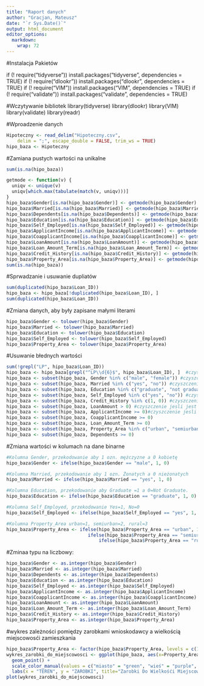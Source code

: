 ```yaml
---
title: "Raport danych"
author: "Gracjan, Mateusz"
date: "`r Sys.Date()`"
output: html_document
editor_options: 
  markdown: 
    wrap: 72
---
```


#Instalacja Pakietów

if (! require("tidyverse")) install.packages("tidyverse", dependencies = TRUE)
if (! require("dlookr")) install.packages("dlookr", dependencies = TRUE)
if (! require("VIM")) install.packages("VIM", dependencies = TRUE)
if (! require("validate")) install.packages("validate", dependencies = TRUE)

#Wczytywanie bibliotek
library(tidyverse)
library(dlookr)
library(VIM)
library(validate)
library(readr)


#Wproadzenie danych
```r
Hipoteczny <- read_delim("Hipoteczny.csv", 
    delim = ";", escape_double = FALSE, trim_ws = TRUE)
hipo_baza <- Hipoteczny
```

#Zamiana pustych wartości na unikalne
```r
sum(is.na(hipo_baza))

getmode <- function(v) {
  uniqv <- unique(v)
  uniqv[which.max(tabulate(match(v, uniqv)))]
}
hipo_baza$Gender[is.na(hipo_baza$Gender)] <- getmode(hipo_baza$Gender)
hipo_baza$Married[is.na(hipo_baza$Married)] <- getmode(hipo_baza$Married)
hipo_baza$Dependents[is.na(hipo_baza$Dependents)] <- getmode(hipo_baza$Dependents)
hipo_baza$Education[is.na(hipo_baza$Education)] <- getmode(hipo_baza$Education)
hipo_baza$Self_Employed[is.na(hipo_baza$Self_Employed)] <- getmode(hipo_baza$Self_Employed)
hipo_baza$ApplicantIncome[is.na(hipo_baza$ApplicantIncome)] <- getmode(hipo_baza$ApplicantIncome)
hipo_baza$CoapplicantIncome[is.na(hipo_baza$CoapplicantIncome)] <- getmode(hipo_baza$CoapplicantIncome)
hipo_baza$LoanAmount[is.na(hipo_baza$LoanAmount)] <- getmode(hipo_baza$LoanAmount)
hipo_baza$Loan_Amount_Term[is.na(hipo_baza$Loan_Amount_Term)] <- getmode(hipo_baza$Loan_Amount_Term)
hipo_baza$Credit_History[is.na(hipo_baza$Credit_History)] <- getmode(hipo_baza$Credit_History)
hipo_baza$Property_Area[is.na(hipo_baza$Property_Area)] <- getmode(hipo_baza$Property_Area)
sum(is.na(hipo_baza))

```

#Sprwadzanie i usuwanie dupliatów
```r
sum(duplicated(hipo_baza$Loan_ID))
hipo_baza <- hipo_baza[!duplicated(hipo_baza$Loan_ID), ]
sum(duplicated(hipo_baza$Loan_ID))
```

#Zmiana danych, aby były zapisane małymi literami
```r
hipo_baza$Gender <- tolower(hipo_baza$Gender)
hipo_baza$Married <- tolower(hipo_baza$Married)
hipo_baza$Education <- tolower(hipo_baza$Education)
hipo_baza$Self_Employed <- tolower(hipo_baza$Self_Employed)
hipo_baza$Property_Area <- tolower(hipo_baza$Property_Area)
```


#Usuwanie błednych wartości 
```r
sum(!grepl("LP", hipo_baza$Loan_ID))
hipo_baza <- hipo_baza[grepl("^LP\\d{6}$", hipo_baza$Loan_ID), ]  #czyszczenie jeśli nie mają LP i 6 cyfr
hipo_baza <- subset(hipo_baza, Gender %in% c("male", "female")) #czyszczenie jesli nie ma male lub female
hipo_baza <- subset(hipo_baza, Married %in% c("yes", "no")) #czyszczenie jesli nie ma Yes lub No
hipo_baza <- subset(hipo_baza, Education %in% c("graduate", "not graduate")) #czyszczenie jesli graduate lubNot
hipo_baza <- subset(hipo_baza, Self_Employed %in% c("yes", "no")) #czyszczenie jesli nie ma Yes lub No
hipo_baza <- subset(hipo_baza, Credit_History %in% c(1, 0)) #czyszczenie jesli nie ma 1 lub 0
hipo_baza <- subset(hipo_baza, LoanAmount > 0) #czyszczenie jesli jest mniejsze badz równe 0
hipo_baza <- subset(hipo_baza, ApplicantIncome >= 0)#czyszczenie jesli jest mniejsze od 0
hipo_baza <- subset(hipo_baza, CoapplicantIncome >= 0)
hipo_baza <- subset(hipo_baza, Loan_Amount_Term >= 0)
hipo_baza <- subset(hipo_baza, Property_Area %in% c("urban", "semiurban", "rural"))
hipo_baza <- subset(hipo_baza, Dependents >= 0)
```

#Zmiana wartości w kolumach na dane binarne
```r
#Kolumna Gender, przekodowanie aby 1 ozn. mężczyzne a 0 kobietę
hipo_baza$Gender <- ifelse(hipo_baza$Gender == "male", 1, 0)

#Kolumna Married, przekodowanie aby 1 ozn. Żonatych a 0 nieżonatych
hipo_baza$Married <- ifelse(hipo_baza$Married == "yes", 1, 0)

#Kolumna Education, przekodowanie aby Graduate =1 a 0=Not Graduate.
hipo_baza$Education <- ifelse(hipo_baza$Education == "graduate", 1, 0)

#Kolumna Self_Employed, przekodowanie Yes=1, No=0
hipo_baza$Self_Employed <- ifelse(hipo_baza$Self_Employed == "yes", 1, 0)

#Kolumna Property_Area urban=1, semiurban=2, rural=3
hipo_baza$Property_Area <- ifelse(hipo_baza$Property_Area == "urban", 1,
                              ifelse(hipo_baza$Property_Area == "semiurban", 2,
                                  ifelse(hipo_baza$Property_Area == "rural", 3, NA)))
```



#Zminaa typu na liczbowy:
```r
hipo_baza$Gender <- as.integer(hipo_baza$Gender)
hipo_baza$Married <- as.integer(hipo_baza$Married)
hipo_baza$Dependents <- as.integer(hipo_baza$Dependents)
hipo_baza$Education <- as.integer(hipo_baza$Education)
hipo_baza$Self_Employed <- as.integer(hipo_baza$Self_Employed)
hipo_baza$ApplicantIncome <- as.integer(hipo_baza$ApplicantIncome)
hipo_baza$CoapplicantIncome <- as.integer(hipo_baza$CoapplicantIncome)
hipo_baza$LoanAmount <- as.integer(hipo_baza$LoanAmount)
hipo_baza$Loan_Amount_Term <- as.integer(hipo_baza$Loan_Amount_Term)
hipo_baza$Credit_History <- as.integer(hipo_baza$Credit_History)
hipo_baza$Property_Area <- as.integer(hipo_baza$Property_Area)
```


#wykres zależności pomiędzy zarobkami wnioskodawcy a wielkością miejscowosći zamieszkania
```r
hipo_baza$Property_Area <- factor(hipo_baza$Property_Area, levels = c(1, 2, 3), labels = c("miasto", "wieś", "turbowies"))
wykres_zarobki_do_miejscowosci <- ggplot(hipo_baza, aes(x=Property_Area, y=ApplicantIncome, fill = Property_Area, color = Property_Area)) +
  geom_point() +  
  scale_color_manual(values = c("miasto" = "green", "wieś" = "purple", "turbowies"="red"))
  labs(x = "TEREN", y = "ZAROBKI", title="Zarobki Do Wielkośći Miejscowości") +
plot(wykres_zarobki_do_miejscowosci)
  

```



